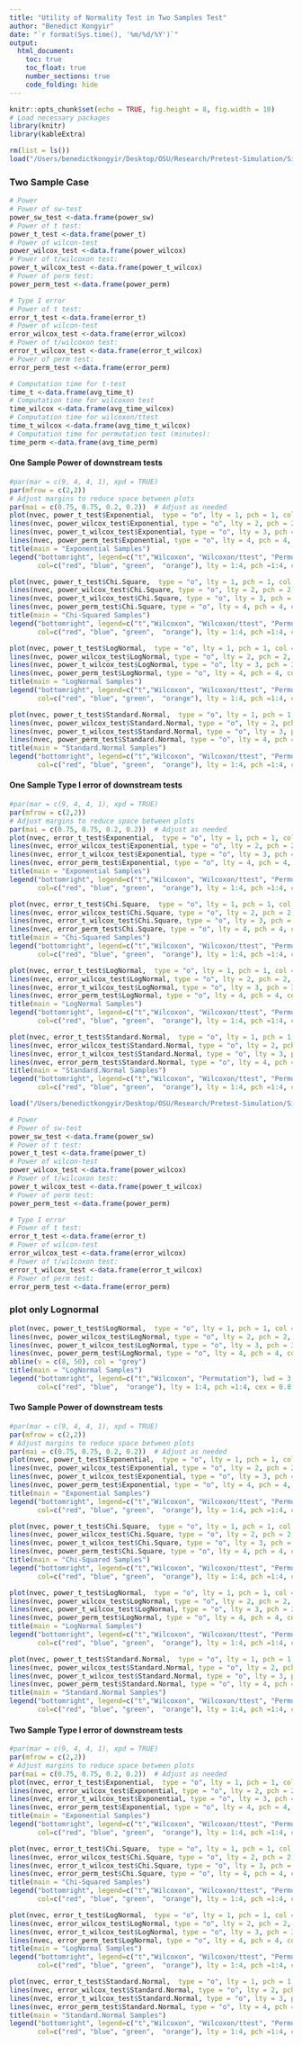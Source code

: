 ```yaml
---
title: "Utility of Normality Test in Two Samples Test"
author: "Benedict Kongyir"
date: "`r format(Sys.time(), '%m/%d/%Y')`"
output: 
  html_document:
    toc: true
    toc_float: true
    number_sections: true
    code_folding: hide
---
```


```r
knitr::opts_chunk$set(echo = TRUE, fig.height = 8, fig.width = 10)
# Load necessary packages
library(knitr)
library(kableExtra)
```


```r
rm(list = ls())
load("/Users/benedictkongyir/Desktop/OSU/Research/Pretest-Simulation/Simulation/AREA UNDER CURVE/POWER/OneSamplepowerAUC.RData")
```


### Two Sample Case

```r
# Power
# Power of sw-test
power_sw_test <-data.frame(power_sw)
# Power of t test:
power_t_test <-data.frame(power_t)
# Power of wilcon-test
power_wilcox_test <-data.frame(power_wilcox)
# Power of t/wilcoxon test:
power_t_wilcox_test <-data.frame(power_t_wilcox)
# Power of perm test:
power_perm_test <-data.frame(power_perm)

# Type I error
# Power of t test:
error_t_test <-data.frame(error_t)
# Power of wilcon-test
error_wilcox_test <-data.frame(error_wilcox)
# Power of t/wilcoxon test:
error_t_wilcox_test <-data.frame(error_t_wilcox)
# Power of perm test:
error_perm_test <-data.frame(error_perm)

# Computation time for t-test 
time_t <-data.frame(avg_time_t)
# Computation time for wilcoxon test
time_wilcox <-data.frame(avg_time_wilcox)
# Computation time for wilcoxon/ttest
time_t_wilcox <-data.frame(avg_time_t_wilcox)
# Computation time for permutation test (minutes):
time_perm <-data.frame(avg_time_perm)
```



#### One Sample Power of downstream tests
```r
#par(mar = c(9, 4, 4, 1), xpd = TRUE)
par(mfrow = c(2,2))
# Adjust margins to reduce space between plots
par(mai = c(0.75, 0.75, 0.2, 0.2))  # Adjust as needed
plot(nvec, power_t_test$Exponential,  type = "o", lty = 1, pch = 1, col = "red", lwd = 3,  xlab = "sample size", ylab = "Power of SW test")
lines(nvec, power_wilcox_test$Exponential, type = "o", lty = 2, pch = 2, col = "blue", lwd = 3)
lines(nvec, power_t_wilcox_test$Exponential, type = "o", lty = 3, pch = 3, col = "green", lwd = 3)
lines(nvec, power_perm_test$Exponential, type = "o", lty = 4, pch = 4, col = "orange", lwd = 3)
title(main = "Exponential Samples")
legend("bottomright", legend=c("t","Wilcoxon", "Wilcoxon/ttest", "Permutation"), lwd = 3,
       col=c("red", "blue", "green",  "orange"), lty = 1:4, pch =1:4, cex = 0.8, title = "Test Method")

plot(nvec, power_t_test$Chi.Square,  type = "o", lty = 1, pch = 1, col = "red", lwd = 3,  xlab = "sample size", ylab = "Power of SW test")
lines(nvec, power_wilcox_test$Chi.Square, type = "o", lty = 2, pch = 2, col = "blue", lwd = 3)
lines(nvec, power_t_wilcox_test$Chi.Square, type = "o", lty = 3, pch = 3, col = "green", lwd = 3)
lines(nvec, power_perm_test$Chi.Square, type = "o", lty = 4, pch = 4, col = "orange", lwd = 3)
title(main = "Chi-Squared Samples")
legend("bottomright", legend=c("t","Wilcoxon", "Wilcoxon/ttest", "Permutation"), lwd = 3,
       col=c("red", "blue", "green",  "orange"), lty = 1:4, pch =1:4, cex = 0.8, title = "Test Method")

plot(nvec, power_t_test$LogNormal,  type = "o", lty = 1, pch = 1, col = "red", lwd = 3,  xlab = "sample size", ylab = "Power of SW test")
lines(nvec, power_wilcox_test$LogNormal, type = "o", lty = 2, pch = 2, col = "blue", lwd = 3)
lines(nvec, power_t_wilcox_test$LogNormal, type = "o", lty = 3, pch = 3, col = "green", lwd = 3)
lines(nvec, power_perm_test$LogNormal, type = "o", lty = 4, pch = 4, col = "orange", lwd = 3)
title(main = "LogNormal Samples")
legend("bottomright", legend=c("t","Wilcoxon", "Wilcoxon/ttest", "Permutation"), lwd = 3,
       col=c("red", "blue", "green",  "orange"), lty = 1:4, pch =1:4, cex = 0.8, title = "Test Method")

plot(nvec, power_t_test$Standard.Normal,  type = "o", lty = 1, pch = 1, col = "red", lwd = 3,  xlab = "sample size", ylab = "Power of SW test")
lines(nvec, power_wilcox_test$Standard.Normal, type = "o", lty = 2, pch = 2, col = "blue", lwd = 3)
lines(nvec, power_t_wilcox_test$Standard.Normal, type = "o", lty = 3, pch = 3, col = "green", lwd = 3)
lines(nvec, power_perm_test$Standard.Normal, type = "o", lty = 4, pch = 4, col = "orange", lwd = 3)
title(main = "Standard.Normal Samples")
legend("bottomright", legend=c("t","Wilcoxon", "Wilcoxon/ttest", "Permutation"), lwd = 3,
       col=c("red", "blue", "green",  "orange"), lty = 1:4, pch =1:4, cex = 0.8, title = "Test Method")

```

#### One Sample Type I error of downstream tests
```r
#par(mar = c(9, 4, 4, 1), xpd = TRUE)
par(mfrow = c(2,2))
# Adjust margins to reduce space between plots
par(mai = c(0.75, 0.75, 0.2, 0.2))  # Adjust as needed
plot(nvec, error_t_test$Exponential,  type = "o", lty = 1, pch = 1, col = "red", lwd = 3,  xlab = "Type I error", ylab = "Power of SW test", ylim = c(0, 0.5))
lines(nvec, error_wilcox_test$Exponential, type = "o", lty = 2, pch = 2, col = "blue", lwd = 3)
lines(nvec, error_t_wilcox_test$Exponential, type = "o", lty = 3, pch = 3, col = "green", lwd = 3)
lines(nvec, error_perm_test$Exponential, type = "o", lty = 4, pch = 4, col = "orange", lwd = 3)
title(main = "Exponential Samples")
legend("bottomright", legend=c("t","Wilcoxon", "Wilcoxon/ttest", "Permutation"), lwd = 3,
       col=c("red", "blue", "green",  "orange"), lty = 1:4, pch =1:4, cex = 0.8, title = "Test Method")

plot(nvec, error_t_test$Chi.Square,  type = "o", lty = 1, pch = 1, col = "red", lwd = 3,  xlab = "Type I error", ylab = "Power of SW test", ylim = c(0, 0.5))
lines(nvec, error_wilcox_test$Chi.Square, type = "o", lty = 2, pch = 2, col = "blue", lwd = 3)
lines(nvec, error_t_wilcox_test$Chi.Square, type = "o", lty = 3, pch = 3, col = "green", lwd = 3)
lines(nvec, error_perm_test$Chi.Square, type = "o", lty = 4, pch = 4, col = "orange", lwd = 3)
title(main = "Chi-Squared Samples")
legend("bottomright", legend=c("t","Wilcoxon", "Wilcoxon/ttest", "Permutation"), lwd = 3,
       col=c("red", "blue", "green",  "orange"), lty = 1:4, pch =1:4, cex = 0.8, title = "Test Method")

plot(nvec, error_t_test$LogNormal,  type = "o", lty = 1, pch = 1, col = "red", lwd = 3,  xlab = "Type I error", ylab = "Power of SW test", ylim = c(0, 0.5))
lines(nvec, error_wilcox_test$LogNormal, type = "o", lty = 2, pch = 2, col = "blue", lwd = 3)
lines(nvec, error_t_wilcox_test$LogNormal, type = "o", lty = 3, pch = 3, col = "green", lwd = 3)
lines(nvec, error_perm_test$LogNormal, type = "o", lty = 4, pch = 4, col = "orange", lwd = 3)
title(main = "LogNormal Samples")
legend("bottomright", legend=c("t","Wilcoxon", "Wilcoxon/ttest", "Permutation"), lwd = 3,
       col=c("red", "blue", "green",  "orange"), lty = 1:4, pch =1:4, cex = 0.8, title = "Test Method")

plot(nvec, error_t_test$Standard.Normal,  type = "o", lty = 1, pch = 1, col = "red", lwd = 3,  xlab = "Type I error", ylab = "Power of SW test", ylim = c(0, 0.5))
lines(nvec, error_wilcox_test$Standard.Normal, type = "o", lty = 2, pch = 2, col = "blue", lwd = 3)
lines(nvec, error_t_wilcox_test$Standard.Normal, type = "o", lty = 3, pch = 3, col = "green", lwd = 3)
lines(nvec, error_perm_test$Standard.Normal, type = "o", lty = 4, pch = 4, col = "orange", lwd = 3)
title(main = "Standard.Normal Samples")
legend("bottomright", legend=c("t","Wilcoxon", "Wilcoxon/ttest", "Permutation"), lwd = 3,
       col=c("red", "blue", "green",  "orange"), lty = 1:4, pch =1:4, cex = 0.8, title = "Test Method")

```
```r
load("/Users/benedictkongyir/Desktop/OSU/Research/Pretest-Simulation/Simulation/AREA UNDER CURVE/POWER/TwoSamplepowerAUC.RData")
```

```r
# Power
# Power of sw-test
power_sw_test <-data.frame(power_sw)
# Power of t test:
power_t_test <-data.frame(power_t)
# Power of wilcon-test
power_wilcox_test <-data.frame(power_wilcox)
# Power of t/wilcoxon test:
power_t_wilcox_test <-data.frame(power_t_wilcox)
# Power of perm test:
power_perm_test <-data.frame(power_perm)

# Type I error
# Power of t test:
error_t_test <-data.frame(error_t)
# Power of wilcon-test
error_wilcox_test <-data.frame(error_wilcox)
# Power of t/wilcoxon test:
error_t_wilcox_test <-data.frame(error_t_wilcox)
# Power of perm test:
error_perm_test <-data.frame(error_perm)


```

### plot only Lognormal
```r
plot(nvec, power_t_test$LogNormal,  type = "o", lty = 1, pch = 1, col = "red", lwd = 3,ylim = c(0, 1),  xlab = "sample size", ylab = "Power of SW test")
lines(nvec, power_wilcox_test$LogNormal, type = "o", lty = 2, pch = 2, col = "blue", lwd = 3)
lines(nvec, power_t_wilcox_test$LogNormal, type = "o", lty = 3, pch = 3, col = "green", lwd = 3)
lines(nvec, power_perm_test$LogNormal, type = "o", lty = 4, pch = 4, col = "orange", lwd = 3)
abline(v = c(8, 50), col = "grey")
title(main = "LogNormal Samples")
legend("bottomright", legend=c("t","Wilcoxon", "Permutation"), lwd = 3,
       col=c("red", "blue",  "orange"), lty = 1:4, pch =1:4, cex = 0.8, title = "Test Method")
```


#### Two Sample Power of downstream tests
```r
#par(mar = c(9, 4, 4, 1), xpd = TRUE)
par(mfrow = c(2,2))
# Adjust margins to reduce space between plots
par(mai = c(0.75, 0.75, 0.2, 0.2))  # Adjust as needed
plot(nvec, power_t_test$Exponential,  type = "o", lty = 1, pch = 1, col = "red", lwd = 3, ylim = c(0, 1),  xlab = "sample size", ylab = "Power of SW test")
lines(nvec, power_wilcox_test$Exponential, type = "o", lty = 2, pch = 2, col = "blue", lwd = 3)
lines(nvec, power_t_wilcox_test$Exponential, type = "o", lty = 3, pch = 3, col = "green", lwd = 3)
lines(nvec, power_perm_test$Exponential, type = "o", lty = 4, pch = 4, col = "orange", lwd = 3)
title(main = "Exponential Samples")
legend("bottomright", legend=c("t","Wilcoxon", "Wilcoxon/ttest", "Permutation"), lwd = 3,
       col=c("red", "blue", "green",  "orange"), lty = 1:4, pch =1:4, cex = 0.8, title = "Test Method")

plot(nvec, power_t_test$Chi.Square,  type = "o", lty = 1, pch = 1, col = "red", lwd = 3, ylim = c(0, 1),  xlab = "sample size", ylab = "Power of SW test")
lines(nvec, power_wilcox_test$Chi.Square, type = "o", lty = 2, pch = 2, col = "blue", lwd = 3)
lines(nvec, power_t_wilcox_test$Chi.Square, type = "o", lty = 3, pch = 3, col = "green", lwd = 3)
lines(nvec, power_perm_test$Chi.Square, type = "o", lty = 4, pch = 4, col = "orange", lwd = 3)
title(main = "Chi-Squared Samples")
legend("bottomright", legend=c("t","Wilcoxon", "Wilcoxon/ttest", "Permutation"), lwd = 3,
       col=c("red", "blue", "green",  "orange"), lty = 1:4, pch =1:4, cex = 0.8, title = "Test Method")

plot(nvec, power_t_test$LogNormal,  type = "o", lty = 1, pch = 1, col = "red", lwd = 3,ylim = c(0, 1),  xlab = "sample size", ylab = "Power of SW test")
lines(nvec, power_wilcox_test$LogNormal, type = "o", lty = 2, pch = 2, col = "blue", lwd = 3)
lines(nvec, power_t_wilcox_test$LogNormal, type = "o", lty = 3, pch = 3, col = "green", lwd = 3)
lines(nvec, power_perm_test$LogNormal, type = "o", lty = 4, pch = 4, col = "orange", lwd = 3)
title(main = "LogNormal Samples")
legend("bottomright", legend=c("t","Wilcoxon", "Wilcoxon/ttest", "Permutation"), lwd = 3,
       col=c("red", "blue", "green",  "orange"), lty = 1:4, pch =1:4, cex = 0.8, title = "Test Method")

plot(nvec, power_t_test$Standard.Normal,  type = "o", lty = 1, pch = 1, col = "red", lwd = 3,ylim = c(0, 1),  xlab = "sample size", ylab = "Power of SW test")
lines(nvec, power_wilcox_test$Standard.Normal, type = "o", lty = 2, pch = 2, col = "blue", lwd = 3)
lines(nvec, power_t_wilcox_test$Standard.Normal, type = "o", lty = 3, pch = 3, col = "green", lwd = 3)
lines(nvec, power_perm_test$Standard.Normal, type = "o", lty = 4, pch = 4, col = "orange", lwd = 3)
title(main = "Standard.Normal Samples")
legend("bottomright", legend=c("t","Wilcoxon", "Wilcoxon/ttest", "Permutation"), lwd = 3,
       col=c("red", "blue", "green",  "orange"), lty = 1:4, pch =1:4, cex = 0.8, title = "Test Method")

```

#### Two Sample Type I error of downstream tests
```r
#par(mar = c(9, 4, 4, 1), xpd = TRUE)
par(mfrow = c(2,2))
# Adjust margins to reduce space between plots
par(mai = c(0.75, 0.75, 0.2, 0.2))  # Adjust as needed
plot(nvec, error_t_test$Exponential,  type = "o", lty = 1, pch = 1, col = "red", lwd = 3,  xlab = "Type I error", ylab = "Type I error Rate", ylim = c(0, 0.1))
lines(nvec, error_wilcox_test$Exponential, type = "o", lty = 2, pch = 2, col = "blue", lwd = 3)
lines(nvec, error_t_wilcox_test$Exponential, type = "o", lty = 3, pch = 3, col = "green", lwd = 3)
lines(nvec, error_perm_test$Exponential, type = "o", lty = 4, pch = 4, col = "orange", lwd = 3)
title(main = "Exponential Samples")
legend("bottomright", legend=c("t","Wilcoxon", "Wilcoxon/ttest", "Permutation"), lwd = 3,
       col=c("red", "blue", "green",  "orange"), lty = 1:4, pch =1:4, cex = 0.8, title = "Test Method")

plot(nvec, error_t_test$Chi.Square,  type = "o", lty = 1, pch = 1, col = "red", lwd = 3,  xlab = "Type I error", ylab = "Type I error Rate", ylim = c(0, 0.1))
lines(nvec, error_wilcox_test$Chi.Square, type = "o", lty = 2, pch = 2, col = "blue", lwd = 3)
lines(nvec, error_t_wilcox_test$Chi.Square, type = "o", lty = 3, pch = 3, col = "green", lwd = 3)
lines(nvec, error_perm_test$Chi.Square, type = "o", lty = 4, pch = 4, col = "orange", lwd = 3)
title(main = "Chi-Squared Samples")
legend("bottomright", legend=c("t","Wilcoxon", "Wilcoxon/ttest", "Permutation"), lwd = 3,
       col=c("red", "blue", "green",  "orange"), lty = 1:4, pch =1:4, cex = 0.8, title = "Test Method")

plot(nvec, error_t_test$LogNormal,  type = "o", lty = 1, pch = 1, col = "red", lwd = 3,  xlab = "Type I error", ylab = "Type I error Rate", ylim = c(0, 0.1))
lines(nvec, error_wilcox_test$LogNormal, type = "o", lty = 2, pch = 2, col = "blue", lwd = 3)
lines(nvec, error_t_wilcox_test$LogNormal, type = "o", lty = 3, pch = 3, col = "green", lwd = 3)
lines(nvec, error_perm_test$LogNormal, type = "o", lty = 4, pch = 4, col = "orange", lwd = 3)
title(main = "LogNormal Samples")
legend("bottomright", legend=c("t","Wilcoxon", "Wilcoxon/ttest", "Permutation"), lwd = 3,
       col=c("red", "blue", "green",  "orange"), lty = 1:4, pch =1:4, cex = 0.8, title = "Test Method")

plot(nvec, error_t_test$Standard.Normal,  type = "o", lty = 1, pch = 1, col = "red", lwd = 3,  xlab = "Type I error", ylab = "Type I error Rate", ylim = c(0, 0.1))
lines(nvec, error_wilcox_test$Standard.Normal, type = "o", lty = 2, pch = 2, col = "blue", lwd = 3)
lines(nvec, error_t_wilcox_test$Standard.Normal, type = "o", lty = 3, pch = 3, col = "green", lwd = 3)
lines(nvec, error_perm_test$Standard.Normal, type = "o", lty = 4, pch = 4, col = "orange", lwd = 3)
title(main = "Standard.Normal Samples")
legend("bottomright", legend=c("t","Wilcoxon", "Wilcoxon/ttest", "Permutation"), lwd = 3,
       col=c("red", "blue", "green",  "orange"), lty = 1:4, pch =1:4, cex = 0.8, title = "Test Method")

```

